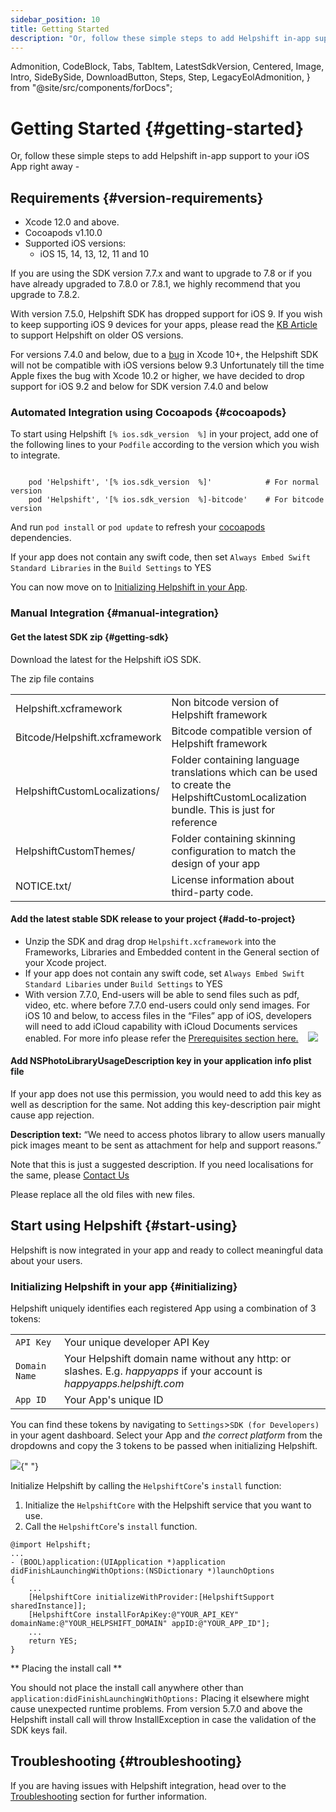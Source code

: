 ```yaml
---
sidebar_position: 10
title: Getting Started
description: "Or, follow these simple steps to add Helpshift in-app support to youriOS App right away -"
---
```


  Admonition,
  CodeBlock,
  Tabs,
  TabItem,
  LatestSdkVersion,
  Centered,
  Image,
  Intro,
  SideBySide,
  DownloadButton,
  Steps,
  Step,
  LegacyEolAdmonition,
} from "@site/src/components/forDocs";

<LegacyEolAdmonition />

# Getting Started {#getting-started}

<Steps title="New to Helpshift? Try out sample projects in 3 clicks">
  <Step
    number="1"
    title="Download samples"
    subtitle="Ready to use XCode projects"
    link="https://github.com/helpshift/helpshift-ios-sdk-examples/"
    newTab={true}
  />
  <Step
    number="2"
    title="Paste in your API key"
    subtitle="A one-line change"
    link="/ios/samples/#support-app"
    newTab={true}
  />
  <Step
    number="3"
    title="File your first ticket"
    subtitle='Tap "Report issue" to talk to yourself'
    link="/ios/samples#test-integration"
    newTab={true}
  />
</Steps>

<Intro>

Or, follow these simple steps to add Helpshift in-app support to your
iOS App right away -

</Intro>

## Requirements {#version-requirements}

- Xcode 12.0 and above.
- Cocoapods v1.10.0
- Supported iOS versions:
  - iOS 15, 14, 13, 12, 11 and 10

<Admonition type="info" title="Note">

If you are using the SDK version 7.7.x and want to upgrade to 7.8 or if you have already upgraded to 7.8.0 or 7.8.1, we highly recommend that you upgrade to 7.8.2.

</Admonition>

<Admonition type="info" title="Note">

With version 7.5.0, Helpshift SDK has dropped support for iOS 9. If you wish to keep supporting iOS 9 devices for your apps, please read the [KB Article](https://support.helpshift.com/kb/article/what-are-the-minimum-ios-versions-supported-by-helpshift/) to support Helpshift on older OS versions.

</Admonition>

<Admonition type="info" title="Note">

For versions 7.4.0 and below, due to a [bug](https://forums.developer.apple.com/thread/110393) in Xcode 10+, the Helpshift SDK will not be compatible with iOS versions below 9.3
Unfortunately till the time Apple fixes the bug with Xcode 10.2 or higher, we have decided to drop support for iOS 9.2 and below for SDK version 7.4.0 and below

</Admonition>

### Automated Integration using Cocoapods {#cocoapods}

To start using Helpshift `[% ios.sdk_version  %]` in your project, add one of the following lines to your `Podfile` according to the version which you wish to integrate.

```text

    pod 'Helpshift', '[% ios.sdk_version  %]'            # For normal version
    pod 'Helpshift', '[% ios.sdk_version  %]-bitcode'    # For bitcode version

```

And run `pod install` or `pod update` to refresh your
[cocoapods](https://cocoapods.org/) dependencies.

If your app does not contain any swift code, then set `Always Embed Swift Standard Libraries` in the `Build Settings` to YES

You can now move on to [Initializing Helpshift in your App](#initializing).

### Manual Integration {#manual-integration}

#### Get the latest SDK zip {#getting-sdk}

Download the latest for the Helpshift iOS SDK.

<DownloadButton text="Download SDK" link="[% ios.sdk_url %]" classes="mb-4" />

The zip file contains

<div className="text-sm compact ">

|                               |                                                                                                                                        |
| ----------------------------- | -------------------------------------------------------------------------------------------------------------------------------------- |
| Helpshift.xcframework         | Non bitcode version of Helpshift framework                                                                                             |
| Bitcode/Helpshift.xcframework | Bitcode compatible version of Helpshift framework                                                                                      |
| HelpshiftCustomLocalizations/ | Folder containing language translations which can be used to create the HelpshiftCustomLocalization bundle. This is just for reference |
| HelpshiftCustomThemes/        | Folder containing skinning configuration to match the design of your app                                                               |
| NOTICE.txt/                   | License information about third-party code.                                                                                            |

</div>

#### Add the latest stable SDK release to your project {#add-to-project}

- Unzip the SDK and drag drop `Helpshift.xcframework` into the Frameworks, Libraries and Embedded content in the General section of your Xcode project.
- If your app does not contain any swift code, set `Always Embed Swift Standard Libaries` under `Build Settings` to YES
- With version 7.7.0, End-users will be able to send files such as pdf, video, etc. where before 7.7.0 end-users could only send images. For iOS 10 and below, to access files in the “Files” app of iOS, developers will need to add iCloud capability with iCloud Documents services enabled. For more info please refer the [Prerequisites section here.](https://developer.apple.com/library/archive/documentation/FileManagement/Conceptual/DocumentPickerProgrammingGuide/Introduction/Introduction.html#//apple_ref/doc/uid/TP40014451)
  &nbsp;&nbsp; <Image src="/static/books/ios/icloud-entitlement.png"  width="full" />

<Admonition type="info" title="Note">

#### Add NSPhotoLibraryUsageDescription key in your application info plist file

If your app does not use this permission, you would need to add this key as well as description for the same. Not adding this key-description pair might cause app rejection.

**Description text:** “We need to access photos library to allow users manually pick images meant to be sent as attachment for help and support reasons.”

Note that this is just a suggested description. If you need localisations for the same, please <a href="https://support.helpshift.com/kb/contact/" target="_blank">Contact Us</a>

</Admonition>

<Admonition type="info" title="Note">

Please replace all the old files with new files.

</Admonition>

## Start using Helpshift {#start-using}

Helpshift is now integrated in your app and ready to collect meaningful data about your users.

### Initializing Helpshift in your app {#initializing}

Helpshift uniquely identifies each registered App using a combination
of 3 tokens:

<div className=" compact">

|                          |                                                                                                                        |
| ------------------------ | ---------------------------------------------------------------------------------------------------------------------- |
| <code>API Key</code>     | Your unique developer API Key                                                                                          |
| <code>Domain Name</code> | Your Helpshift domain name without any http: or slashes. E.g. _happyapps_ if your account is _happyapps.helpshift.com_ |
| <code>App ID</code>      | Your App's unique ID                                                                                                   |

</div>

You can find these tokens by navigating to `Settings`>`SDK (for Developers)` in
your agent dashboard.
Select your App and _the correct platform_ from the dropdowns and copy
the 3 tokens to be passed when initializing Helpshift.

<Image src="/static/books/common/settings-integration.png" width="full" />{" "}

Initialize Helpshift by calling the `HelpshiftCore`'s `install` function:

1. Initialize the `HelpshiftCore` with the Helpshift service that you want to use.
2. Call the `HelpshiftCore`'s `install` function.

```objc
@import Helpshift;
...
- (BOOL)application:(UIApplication *)application didFinishLaunchingWithOptions:(NSDictionary *)launchOptions
{
    ...
    [HelpshiftCore initializeWithProvider:[HelpshiftSupport sharedInstance]];
    [HelpshiftCore installForApiKey:@"YOUR_API_KEY" domainName:@"YOUR_HELPSHIFT_DOMAIN" appID:@"YOUR_APP_ID"];
    ...
    return YES;
}
```

<Admonition type="danger" title="Important">

** Placing the install call **

You should not place the install call anywhere other than `application:didFinishLaunchingWithOptions:`
Placing it elsewhere might cause unexpected runtime problems.
From version 5.7.0 and above the Helpshift install call will throw InstallException in case the validation of the
SDK keys fail.

</Admonition>

## Troubleshooting {#troubleshooting}

If you are having issues with Helpshift integration, head over to the [Troubleshooting](/ios/troubleshooting#integration-issues) section for further information.
